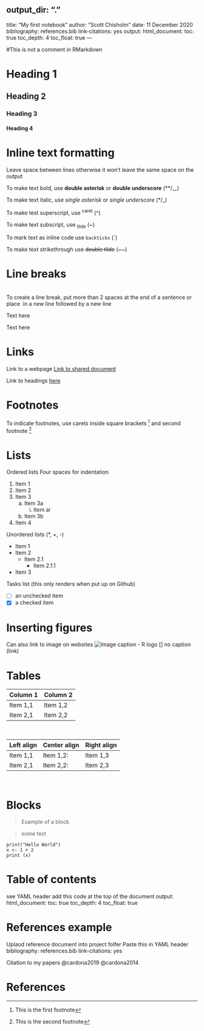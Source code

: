 output_dir: "."
---
title: "My first notebook"
author: "Scott Chisholm"
date: 11 December 2020
bibliography: references.bib
link-citations: yes
output:
  html_document:
    toc: true
    toc_depth: 4 
    toc_float: true
---

#This is not a comment in RMarkdown
<!-- This is a comment -->

<!-- Headings -->

# Heading 1 {#Heading1}

## Heading 2

### Heading 3

#### Heading 4


# Inline text formatting

Leave space between lines otherwise it won't leave the same space on the output

To make text bold, use **double asterisk** or __double underscore__ (**/__)

To make text italic, use *single asterisk* or _single underscore_ (*/_)

To make test superscript, use ^caret^ (^)

To make text subscript, use ~tilde~ (~)

To mark text as inline code use `backticks` (`)

To make text strikethrough use ~~double tilde~~ (~~)

# Line breaks

\
To create a line break, put more than 2 spaces at the end of a sentence or place \ in a new line followed by a new line
\

Text here






Text here

# Links
Link to a webpage [Link to shared document](https://docs.google.com/document/d/1N8gPLlwWvviLO4S4v5DgsZrafEeV2r4IeHu3KHDrWNc/edit#)

Link to headings [here](#Heading1)

# Footnotes

To indicate footnotes, use carets inside square brackets [^1] and second footnote [^2]

[^1]: This is the first footnote
[^2]: This is the second footnote


# Lists

Ordered lists
Four spaces for indentation

1. Item 1
2. Item 2
3. Item 3
    a. Item 3a
        i. Item ai
    b. Item 3b
4. Item 4

Unordered lists (*, +, -)

* Item 1
* Item 2
    * Item 2.1
        * Item 2.1.1
* Item 3

Tasks list (this only renders when put up on Github)

- [ ] an unchecked item
\
- [x] a checked item

# Inserting figures

Can also link to image on websites
![Image caption - R logo](img/RLogo.png)
[] no caption (link)


# Tables

| Column 1 | Column 2 |
| -------- | -------- |
| Item 1,1 | Item 1,2 |
| Item 2,1 | Item 2,2 |
\

| Left align | Center align | Right align |
| ---------- | ------------ | ----------- |
| Item 1,1   |  Item 1,2:   | Item 1,3    |
| Item 2,1   |  Item 2,2:   | Item 2,3    |

\

# Blocks

> Example of a block

> some text

```
print("Hello World")
x <- 1 + 2
print (x)
```

# Table of contents
see YAML header
add this code at the top of the document
output:
  html_document:
    toc: true
    toc_depth: 4 
<!-- Default is 3 -->
    toc_float: true
<!-- Puts TOC at side -->
    
# References example
Uplaod reference document into project folfer
Paste this in YAML header
bibliography: references.bib
link-citations: yes

Citation to my papers @cardona2019 @cardona2014

# References
